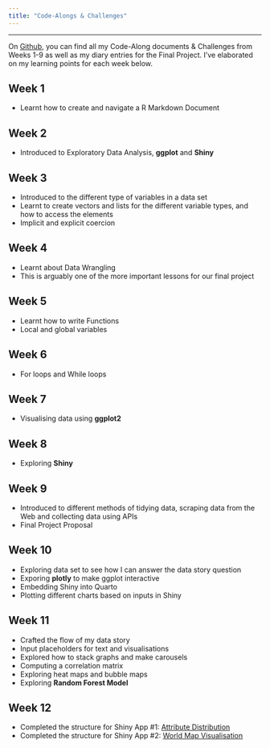 ```yaml
---
title: "Code-Alongs & Challenges"
---
```


<hr>

On [Github](https://github.com/howeini/NM2207), you can find all my Code-Along documents & Challenges from Weeks 1-9 as well as my diary entries for the Final Project. I've elaborated on my learning points for each week below.

## Week 1

-   Learnt how to create and navigate a R Markdown Document

## Week 2

-   Introduced to Exploratory Data Analysis, **ggplot** and **Shiny**

## Week 3

-   Introduced to the different type of variables in a data set
-   Learnt to create vectors and lists for the different variable types, and how to access the elements
-   Implicit and explicit coercion

## Week 4

-   Learnt about Data Wrangling
-   This is arguably one of the more important lessons for our final project

## Week 5

-   Learnt how to write Functions
-   Local and global variables

## Week 6

-   For loops and While loops

## Week 7

-   Visualising data using **ggplot2**

## Week 8

-   Exploring **Shiny**

## Week 9

-   Introduced to different methods of tidying data, scraping data from the Web and collecting data using APIs
-   Final Project Proposal

## Week 10
- Exploring data set to see how I can answer the data story question
- Exporing **plotly** to make ggplot interactive
- Embedding Shiny into Quarto
- Plotting different charts based on inputs in Shiny

## Week 11
- Crafted the flow of my data story
- Input placeholders for text and visualisations
- Explored how to stack graphs and make carousels
- Computing a correlation matrix
- Exploring heat maps and bubble maps
- Exploring **Random Forest Model**

## Week 12
- Completed the structure for Shiny App #1: [Attribute Distribution](https://howeini.shinyapps.io/AttributeDist/)
- Completed the structure for Shiny App #2: [World Map Visualisation](https://howeini.shinyapps.io/WorldMap/)
